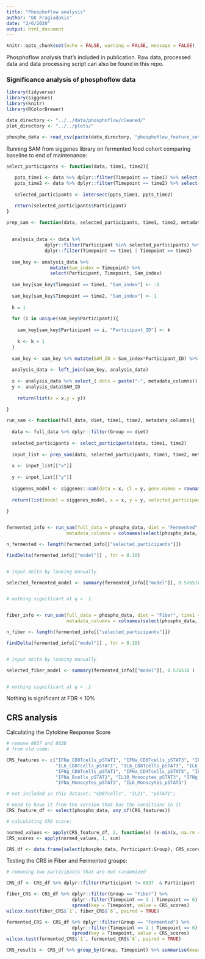 ```yaml
---
title: "Phosphoflow analysis"
author: "GK Fragiadakis"
date: "2/6/2020"
output: html_document
---
```


```r
knitr::opts_chunk$set(echo = FALSE, warning = FALSE, message = FALSE)
```

Phosphoflow analysis that's included in publication. Raw data, processed data and data processing script can also be found in this repo. 

### Significance analysis of phosphoflow data

```r
library(tidyverse)
library(siggenes)
library(knitr)
library(RColorBrewer)

data_directory <- "../../data/phosphoflow/cleaned/"
plot_directory <- "../../plots/"

phospho_data <- read_csv(paste(data_directory, "phosphoflow_feature_set.csv", sep = "")) %>% mutate(Timepoint = as.numeric(Timepoint))


```

Running SAM from siggenes library on fermented food cohort comparing baseline to end of maintenance:

```r

select_participants <- function(data, time1, time2){
  
   ppts_time1 <- data %>% dplyr::filter(Timepoint == time1) %>% select(Participant) %>% arrange(Participant) %>% distinct()
   ppts_time2 <- data %>% dplyr::filter(Timepoint == time2) %>% select(Participant) %>% arrange(Participant) %>% distinct()
   
   selected_participants <- intersect(ppts_time1, ppts_time2)

   return(selected_participants$Participant)
}

prep_sam <- function(data, selected_participants, time1, time2, metadata_columns){
  
  
  analysis_data <- data %>% 
              dplyr::filter(Participant %in% selected_participants) %>% 
              dplyr::filter(Timepoint == time1 | Timepoint == time2)
  
  sam_key <- analysis_data %>% 
                mutate(Sam_index = Timepoint) %>% 
                select(Participant, Timepoint, Sam_index)
  
  sam_key[sam_key$Timepoint == time1, "Sam_index"] <- -1
  
  sam_key[sam_key$Timepoint == time2, "Sam_index"] <- 1
  
  k = 1
  
  for (i in unique(sam_key$Participant)){
    
    sam_key[sam_key$Participant == i, "Participant_ID"] <- k
    
    k <- k + 1
  }
  
  sam_key <- sam_key %>% mutate(SAM_ID = Sam_index*Participant_ID) %>% select(Participant, Timepoint, SAM_ID)
  
  analysis_data <- left_join(sam_key, analysis_data)
  
  x <- analysis_data %>% select_(.dots = paste("-", metadata_columns)) %>% select(-SAM_ID) %>% t()
  y <- analysis_data$SAM_ID
    
    return(list(x = x,y = y))
  
}

run_sam <- function(full_data, diet, time1, time2, metadata_columns){
  
  data <- full_data %>% dplyr::filter(Group == diet)
  
  selected_participants <- select_participants(data, time1, time2)
  
  input_list <- prep_sam(data, selected_participants, time1, time2, metadata_columns)
  
  x <- input_list[["x"]]
  
  y <- input_list[["y"]]
  
  siggenes_model <- siggenes::sam(data = x, cl = y, gene.names = rownames(x), rand = 123)
  
  return(list(model = siggenes_model, x = x, y = y, selected_participants = selected_participants))
  
}


fermented_info <- run_sam(full_data = phospho_data, diet = "Fermented", time1 = 1, time2 = 6,
                      metadata_columns = colnames(select(phospho_data, Participant, Timepoint, Group))) 

n_fermented <- length(fermented_info[["selected_participants"]])

findDelta(fermented_info[["model"]] , fdr = 0.10)


# input delta by looking manually

selected_fermented_model <- summary(fermented_info[["model"]], 0.576510 )


# nothing significant at q < .1


fiber_info <- run_sam(full_data = phospho_data, diet = "Fiber", time1 = 1, time2 = 6,
                      metadata_columns = colnames(select(phospho_data, Participant, Timepoint, Group))) 

n_fiber <- length(fermented_info[["selected_participants"]])

findDelta(fermented_info[["model"]] , fdr = 0.10)


# input delta by looking manually

selected_fiber_model <- summary(fermented_info[["model"]], 0.576510 )


# nothing significant at q < .1


```

Nothing is significant at FDR < 10%

## CRS analysis 

Calculating the Cytokine Response Score

```r

# remove 8037 and 8038
# from old code:

CRS_features <- c("IFNa_CD8Tcells_pSTAT1", "IFNa_CD8Tcells_pSTAT3", "IFNa_CD8Tcells_pSTAT5", 
                  "IL6_CD8Tcells_pSTAT1", "IL6_CD8Tcells_pSTAT3", "IL6_CD8Tcells_pSTAT5", 
                  "IFNg_CD8Tcells_pSTAT1", "IFNa_CD4Tcells_pSTAT5", "IL6_CD4Tcells_pSTAT5",
                  "IFNa_Bcells_pSTAT1", "IL10_Monocytes_pSTAT3", "IFNg_Monocytes_pSTAT3",
                  "IFNa_Monocytes_pSTAT3", "IL6_Monocytes_pSTAT3")

# not included in this dataset: "CD8Tcells", "IL21", "pSTAT1"; 

# need to have it from the version that has the conditions in it
CRS_feature_df <- select(phospho_data, any_of(CRS_features))

# calculating CRS score:

normed_values <- apply(CRS_feature_df, 2, function(x) (x-min(x, na.rm = TRUE))/(max(x, na.rm = TRUE)- min(x, na.rm = TRUE)))
CRS_scores <- apply(normed_values, 1, sum)

CRS_df <- data.frame(select(phospho_data, Participant:Group), CRS_scores)

```

Testing the CRS in Fiber and Fermented groups: 

```r

# removing two participants that are not randomized

CRS_df <- CRS_df %>% dplyr::filter(Participant != 8037  & Participant != 8038 )

fiber_CRS <- CRS_df %>% dplyr::filter(Group == "Fiber") %>% 
                        dplyr::filter(Timepoint == 1 | Timepoint == 6) %>%
                        spread(key = Timepoint, value = CRS_scores)
wilcox.test(fiber_CRS$`1`, fiber_CRS$`6`, paired = TRUE)

fermented_CRS <- CRS_df %>% dplyr::filter(Group == "Fermented") %>% 
                        dplyr::filter(Timepoint == 1 | Timepoint == 6) %>%
                        spread(key = Timepoint, value = CRS_scores)
wilcox.test(fermented_CRS$`1`, fermented_CRS$`6`, paired = TRUE)

CRS_results <- CRS_df %>% group_by(Group, Timepoint) %>% summarise(mean = mean(CRS_scores, na.rm = TRUE), sd = sd(CRS_scores, na.rm= TRUE)) %>% dplyr::filter(Timepoint == 1 | Timepoint == 6)
```


